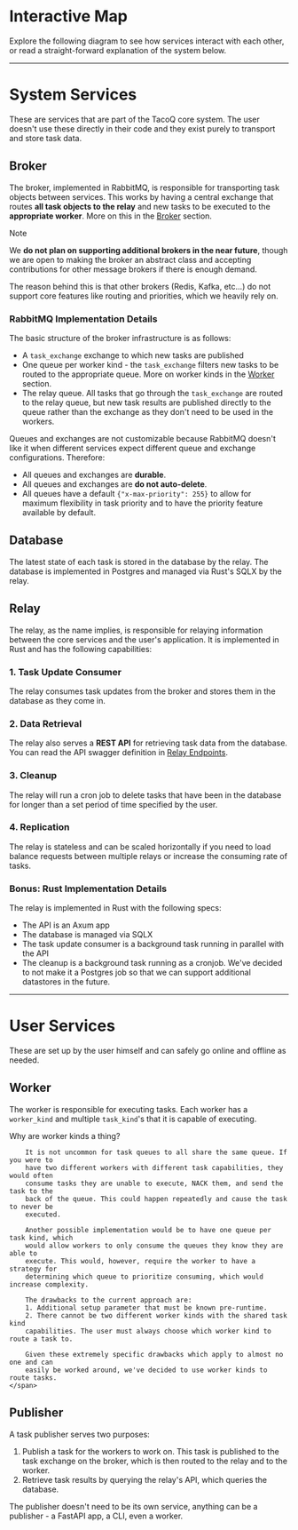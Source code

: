 

# Interactive Map

Explore the following diagram to see how services interact with each other, or
read a straight-forward explanation of the system below.

<div className="bg-white w-full h-96 rounded-lg p-4 border-2 border-gray-200">
</div>

---

# System Services

These are services that are part of the TacoQ core system. The user doesn't 
use these directly in their code and they exist purely to transport and store
task data.

## Broker

The broker, implemented in RabbitMQ, is responsible for transporting task objects
between services. This works by having a central exchange that routes **all task
objects to the relay** and new tasks to be executed to the **appropriate worker**. 
More on this in the [Broker](/technical-reference/#h2-worker) section.

> [!NOTE]
> We **do not plan on supporting additional brokers in the near future**, though we
> are open to making the broker an abstract class and accepting contributions for
> other message brokers if there is enough demand.
>
> The reason behind this is that other brokers (Redis, Kafka, etc...) do not 
> support core features like routing and priorities, which we heavily rely on.

### RabbitMQ Implementation Details

The basic structure of the broker infrastructure is as follows:

- A `task_exchange` exchange to which new tasks are published
- One queue per worker kind - the `task_exchange` filters new tasks to be routed
  to the appropriate queue. More on worker kinds in the 
  [Worker](/technical-reference/#h2-worker) section.
- The relay queue. All tasks that go through the `task_exchange` are routed to 
  the relay queue, but new task results are published directly to the queue 
  rather than the exchange as they don't need to be used in the workers.

Queues and exchanges are not customizable because RabbitMQ doesn't like it
when different services expect different queue and exchange configurations.
Therefore:

- All queues and exchanges are **durable**.
- All queues and exchanges are **do not auto-delete**.
- All queues have a default `{"x-max-priority": 255}` to allow for maximum 
  flexibility in task priority and to have the priority feature available by
  default.

## Database

The latest state of each task is stored in the database by the relay. The database is 
implemented in Postgres and managed via Rust's SQLX by the relay.

## Relay

The relay, as the name implies, is responsible for relaying information 
between the core services and the user's application. It is implemented in Rust
and has the following capabilities:

### 1. Task Update Consumer

The relay consumes task updates from the broker and stores them in the database as they come in.

### 2. Data Retrieval

The relay also serves a **REST API** for retrieving task data from the database. 
You can read the API swagger definition in [Relay Endpoints](/technical-reference/relay-endpoints). 

### 3. Cleanup

The relay will run a cron job to delete tasks that have been in the database for
longer than a set period of time specified by the user.

### 4. Replication

The relay is stateless and can be scaled horizontally if you need to
load balance requests between multiple relays or increase the consuming
rate of tasks.

### Bonus: Rust Implementation Details

The relay is implemented in Rust with the following specs:
- The API is an Axum app
- The database is managed via SQLX
- The task update consumer is a background task running in parallel with the API
- The cleanup is a background task running as a cronjob. We've decided to not
make it a Postgres job so that we can support additional datastores in the future.

---

# User Services

These are set up by the user himself and can safely go online and offline as 
needed.

## Worker

The worker is responsible for executing tasks. Each worker has a `worker_kind`
and multiple `task_kind`'s that it is capable of executing.

<div className="bg-blue-300/10 text-blue-300 rounded-lg p-4 border-2 border-blue-300/20 flex flex-row items-start gap-2">
    <LightBulbIcon className="size-20 h-fit"/>
    <span className="text-blue-200">
        Why are worker kinds a thing?
        
        It is not uncommon for task queues to all share the same queue. If you were to
        have two different workers with different task capabilities, they would often
        consume tasks they are unable to execute, NACK them, and send the task to the
        back of the queue. This could happen repeatedly and cause the task to never be
        executed.

        Another possible implementation would be to have one queue per task kind, which
        would allow workers to only consume the queues they know they are able to 
        execute. This would, however, require the worker to have a strategy for 
        determining which queue to prioritize consuming, which would increase complexity.

        The drawbacks to the current approach are:
        1. Additional setup parameter that must be known pre-runtime.
        2. There cannot be two different worker kinds with the shared task kind 
        capabilities. The user must always choose which worker kind to route a task to.

        Given these extremely specific drawbacks which apply to almost no one and can
        easily be worked around, we've decided to use worker kinds to route tasks.
    </span>
</div>

## Publisher

A task publisher serves two purposes:

1. Publish a task for the workers to work on. This task is published to the 
task exchange on the broker, which is then routed to the relay and to the worker.
2. Retrieve task results by querying the relay's API, which queries the database.

The publisher doesn't need to be its own service, anything can be a 
publisher - a FastAPI app, a CLI, even a worker.
